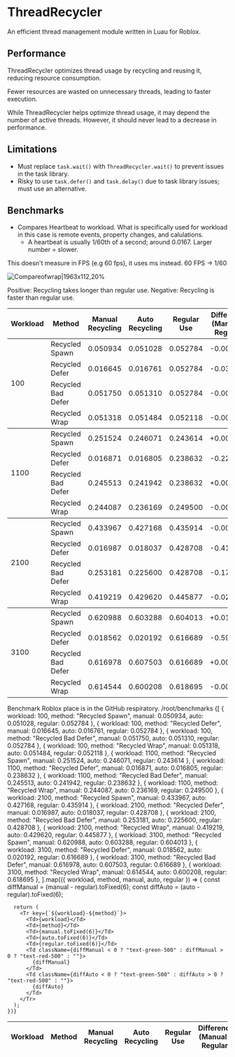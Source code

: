 
# ThreadRecycler

An efficient thread management module written in Luau for Roblox.

## Performance

ThreadRecycler optimizes thread usage by recycling and reusing it, reducing resource consumption. 

Fewer resources are wasted on unnecessary threads, leading to faster execution.

While ThreadRecycler helps optimize thread usage, it may depend the number of active threads. However, it should never lead to a decrease in performance.

## Limitations
* Must replace `task.wait()` with `ThreadRecycler.wait()` to prevent issues in the task library. 
* Risky to use `task.defer()` and `task.delay()` due to task library issues; must use an alternative. 

## Benchmarks

* Compares Heartbeat to workload. What is specifically used for workload in this case is remote events, property changes, and calulations. 
  * A heartbeat is usually 1/60th of a second; around 0.0167. Larger number = slower. 

<Callout type="note">
This doesn't measure in FPS (e.g 60 fps), it uses ms instead. 60 FPS -> 1/60
</Callout>

![Compareofwrap|1963x112,20%](../app/xygraphwrap.png)

<Callout type="info">
  Positive: Recycling takes longer than regular use.
  Negative: Recycling is faster than regular use.
</Callout>

<Table>
  <Thead>
    <Tr>
      <Th>Workload</Th>
      <Th>Method</Th>
      <Th>Manual Recycling</Th>
      <Th>Auto Recycling</Th>
      <Th>Regular Use</Th>
      <Th>Difference (Manual - Regular)</Th>
      <Th>Difference (Auto - Regular)</Th>
    </Tr>
  </Thead>
  <Tbody>
    <Tr>
      <Td rowspan="4">100</Td>
      <Td>Recycled Spawn</Td>
      <Td>0.050934</Td>
      <Td>0.051028</Td>
      <Td>0.052784</Td>
      <Td>-0.001850</Td>
      <Td>-0.001756</Td>
    </Tr>
    <Tr>
      <Td>Recycled Defer</Td>
      <Td>0.016645</Td>
      <Td>0.016761</Td>
      <Td>0.052784</Td>
      <Td>-0.036139</Td>
      <Td>-0.036023</Td>
    </Tr>
    <Tr>
      <Td>Recycled Bad Defer</Td>
      <Td>0.051750</Td>
      <Td>0.051310</Td>
      <Td>0.052784</Td>
      <Td>-0.001034</Td>
      <Td>-0.001474</Td>
    </Tr>
    <Tr>
      <Td>Recycled Wrap</Td>
      <Td>0.051318</Td>
      <Td>0.051484</Td>
      <Td>0.052118</Td>
      <Td>-0.000800</Td>
      <Td>-0.000634</Td>
    </Tr>
  </Tbody>
  <Tbody>
    <Tr>
      <Td rowspan="4">1100</Td>
      <Td>Recycled Spawn</Td>
      <Td>0.251524</Td>
      <Td>0.246071</Td>
      <Td>0.243614</Td>
      <Td>+0.007910</Td>
      <Td>+0.002457</Td>
    </Tr>
    <Tr>
      <Td>Recycled Defer</Td>
      <Td>0.016871</Td>
      <Td>0.016805</Td>
      <Td>0.238632</Td>
      <Td>-0.221761</Td>
      <Td>-0.221827</Td>
    </Tr>
    <Tr>
      <Td>Recycled Bad Defer</Td>
      <Td>0.245513</Td>
      <Td>0.241942</Td>
      <Td>0.238632</Td>
      <Td>+0.006881</Td>
      <Td>+0.003310</Td>
    </Tr>
    <Tr>
      <Td>Recycled Wrap</Td>
      <Td>0.244087</Td>
      <Td>0.236169</Td>
      <Td>0.249500</Td>
      <Td>-0.005413</Td>
      <Td>-0.013331</Td>
    </Tr>
  </Tbody>
  <Tbody>
    <Tr>
      <Td rowspan="4">2100</Td>
      <Td>Recycled Spawn</Td>
      <Td>0.433967</Td>
      <Td>0.427168</Td>
      <Td>0.435914</Td>
      <Td>-0.001947</Td>
      <Td>-0.008746</Td>
    </Tr>
    <Tr>
      <Td>Recycled Defer</Td>
      <Td>0.016987</Td>
      <Td>0.018037</Td>
      <Td>0.428708</Td>
      <Td>-0.411721</Td>
      <Td>-0.410671</Td>
    </Tr>
    <Tr>
      <Td>Recycled Bad Defer</Td>
      <Td>0.253181</Td>
      <Td>0.225600</Td>
      <Td>0.428708</Td>
      <Td>-0.175527</Td>
      <Td>-0.203108</Td>
    </Tr>
    <Tr>
      <Td>Recycled Wrap</Td>
      <Td>0.419219</Td>
      <Td>0.429620</Td>
      <Td>0.445877</Td>
      <Td>-0.026658</Td>
      <Td>-0.016257</Td>
    </Tr>
  </Tbody>
  <Tbody>
    <Tr>
      <Td rowspan="4">3100</Td>
      <Td>Recycled Spawn</Td>
      <Td>0.620988</Td>
      <Td>0.603288</Td>
      <Td>0.604013</Td>
      <Td>+0.016975</Td>
      <Td>-0.000725</Td>
    </Tr>
    <Tr>
      <Td>Recycled Defer</Td>
      <Td>0.018562</Td>
      <Td>0.020192</Td>
      <Td>0.616689</Td>
      <Td>-0.598127</Td>
      <Td>-0.596497</Td>
    </Tr>
    <Tr>
      <Td>Recycled Bad Defer</Td>
      <Td>0.616978</Td>
      <Td>0.607503</Td>
      <Td>0.616689</Td>
      <Td>+0.000289</Td>
      <Td>-0.009186</Td>
    </Tr>
    <Tr>
      <Td>Recycled Wrap</Td>
      <Td>0.614544</Td>
      <Td>0.600208</Td>
      <Td>0.618695</Td>
      <Td>-0.004151</Td>
      <Td>-0.018487</Td>
    </Tr>
  </Tbody>
</Table>

<Callout type="info">
Benchmark Roblox place is in the GitHub respiratory. /root/benchmarks
</Callout>

<Table>
  <Thead>
    <Tr className="bg-gray-800 text-white">
      <Th>Workload</Th>
      <Th>Method</Th>
      <Th>Manual Recycling</Th>
      <Th>Auto Recycling</Th>
      <Th>Regular Use</Th>
      <Th>Difference (Manual - Regular)</Th>
      <Th>Difference (Auto - Regular)</Th>
    </Tr>
  </Thead>
  <Tbody>
    {[
      { workload: 100, method: "Recycled Spawn", manual: 0.050934, auto: 0.051028, regular: 0.052784 },
      { workload: 100, method: "Recycled Defer", manual: 0.016645, auto: 0.016761, regular: 0.052784 },
      { workload: 100, method: "Recycled Bad Defer", manual: 0.051750, auto: 0.051310, regular: 0.052784 },
      { workload: 100, method: "Recycled Wrap", manual: 0.051318, auto: 0.051484, regular: 0.052118 },
      { workload: 1100, method: "Recycled Spawn", manual: 0.251524, auto: 0.246071, regular: 0.243614 },
      { workload: 1100, method: "Recycled Defer", manual: 0.016871, auto: 0.016805, regular: 0.238632 },
      { workload: 1100, method: "Recycled Bad Defer", manual: 0.245513, auto: 0.241942, regular: 0.238632 },
      { workload: 1100, method: "Recycled Wrap", manual: 0.244087, auto: 0.236169, regular: 0.249500 },
      { workload: 2100, method: "Recycled Spawn", manual: 0.433967, auto: 0.427168, regular: 0.435914 },
      { workload: 2100, method: "Recycled Defer", manual: 0.016987, auto: 0.018037, regular: 0.428708 },
      { workload: 2100, method: "Recycled Bad Defer", manual: 0.253181, auto: 0.225600, regular: 0.428708 },
      { workload: 2100, method: "Recycled Wrap", manual: 0.419219, auto: 0.429620, regular: 0.445877 },
      { workload: 3100, method: "Recycled Spawn", manual: 0.620988, auto: 0.603288, regular: 0.604013 },
      { workload: 3100, method: "Recycled Defer", manual: 0.018562, auto: 0.020192, regular: 0.616689 },
      { workload: 3100, method: "Recycled Bad Defer", manual: 0.616978, auto: 0.607503, regular: 0.616689 },
      { workload: 3100, method: "Recycled Wrap", manual: 0.614544, auto: 0.600208, regular: 0.618695 },
    ].map(({ workload, method, manual, auto, regular }) => {
      const diffManual = (manual - regular).toFixed(6);
      const diffAuto = (auto - regular).toFixed(6);

      return (
        <Tr key={`${workload}-${method}`}>
          <Td>{workload}</Td>
          <Td>{method}</Td>
          <Td>{manual.toFixed(6)}</Td>
          <Td>{auto.toFixed(6)}</Td>
          <Td>{regular.toFixed(6)}</Td>
          <Td className={diffManual < 0 ? "text-green-500" : diffManual > 0 ? "text-red-500" : ""}>
            {diffManual}
          </Td>
          <Td className={diffAuto < 0 ? "text-green-500" : diffAuto > 0 ? "text-red-500" : ""}>
            {diffAuto}
          </Td>
        </Tr>
      );
    })}
  </Tbody>
</Table>



